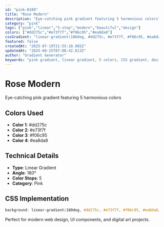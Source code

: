 ```yaml
---
id: "pink-0189"
title: "Rose Modern"
description: "Eye-catching pink gradient featuring 5 harmonious colors"
category: "pink"
tags: ["pink","linear","5-stop","modern","beautiful","design"]
colors: ["#dd275c","#e73f7f","#f06c95","#ea8da8"]
cssGradient: "linear-gradient(180deg, #dd275c, #e73f7f, #f06c95, #ea8da8)"
featured: false
createdAt: "2025-07-19T21:55:18.985Z"
updatedAt: "2025-08-25T07:08:42.813Z"
author: "Gradient Generator"
keywords: "pink gradient, linear gradient, 5 colors, CSS gradient, design, #dd275c, #e73f7f, #f06c95, #ea8da8"
---
```


# Rose Modern

Eye-catching pink gradient featuring 5 harmonious colors

## Colors Used
- **Color 1**: #dd275c
- **Color 2**: #e73f7f
- **Color 3**: #f06c95
- **Color 4**: #ea8da8

## Technical Details
- **Type**: Linear Gradient
- **Angle**: 180°
- **Color Stops**: 5
- **Category**: Pink

## CSS Implementation
```css
background: linear-gradient(180deg, #dd275c, #e73f7f, #f06c95, #ea8da8);
```

Perfect for modern web design, UI components, and digital art projects.

